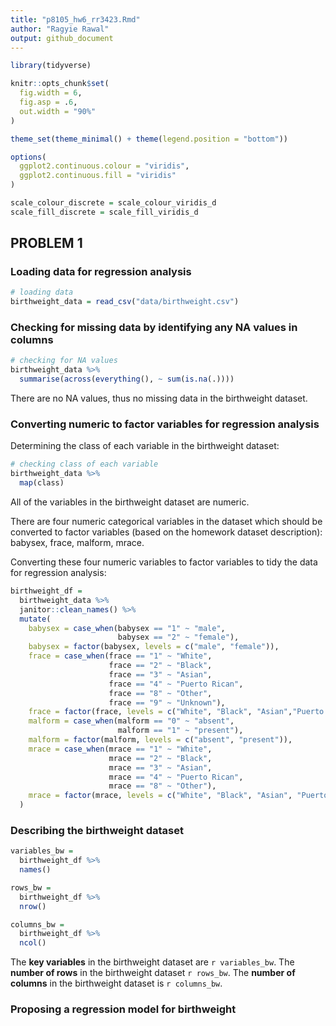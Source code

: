 ```yaml
---
title: "p8105_hw6_rr3423.Rmd"
author: "Ragyie Rawal"
output: github_document
---
```


```r
library(tidyverse)

knitr::opts_chunk$set(
  fig.width = 6,
  fig.asp = .6,
  out.width = "90%"
)

theme_set(theme_minimal() + theme(legend.position = "bottom"))

options(
  ggplot2.continuous.colour = "viridis",
  ggplot2.continuous.fill = "viridis"
)

scale_colour_discrete = scale_colour_viridis_d
scale_fill_discrete = scale_fill_viridis_d
```


## PROBLEM 1 

### Loading data for regression analysis 

```r
# loading data
birthweight_data = read_csv("data/birthweight.csv")
```

### Checking for missing data by identifying any NA values in columns 

```r
# checking for NA values 
birthweight_data %>% 
  summarise(across(everything(), ~ sum(is.na(.))))
```

There are no NA values, thus no missing data in the birthweight dataset. 

### Converting numeric to factor variables for regression analysis 

Determining the class of each variable in the birthweight dataset:

```r
# checking class of each variable
birthweight_data %>% 
  map(class)
```

All of the variables in the birthweight dataset are numeric. 

There are four numeric categorical variables in the dataset which should be converted to factor variables (based on the homework dataset description): babysex, frace, malform, mrace. 

Converting these four numeric variables to factor variables to tidy the data for regression analysis: 

```r
birthweight_df = 
  birthweight_data %>% 
  janitor::clean_names() %>% 
  mutate(
    babysex = case_when(babysex == "1" ~ "male",
                        babysex == "2" ~ "female"),
    babysex = factor(babysex, levels = c("male", "female")),
    frace = case_when(frace == "1" ~ "White",
                      frace == "2" ~ "Black",
                      frace == "3" ~ "Asian",
                      frace == "4" ~ "Puerto Rican", 
                      frace == "8" ~ "Other",
                      frace == "9" ~ "Unknown"),
    frace = factor(frace, levels = c("White", "Black", "Asian","Puerto Rican", "Other", "Unknown")),
    malform = case_when(malform == "0" ~ "absent",
                        malform == "1" ~ "present"),
    malform = factor(malform, levels = c("absent", "present")),
    mrace = case_when(mrace == "1" ~ "White",
                      mrace == "2" ~ "Black",
                      mrace == "3" ~ "Asian",
                      mrace == "4" ~ "Puerto Rican",
                      mrace == "8" ~ "Other"), 
    mrace = factor(mrace, levels = c("White", "Black", "Asian", "Puerto Rican", "Other"))
  )
```

### Describing the birthweight dataset 

```r
variables_bw = 
  birthweight_df %>% 
  names()

rows_bw = 
  birthweight_df %>% 
  nrow()

columns_bw = 
  birthweight_df %>% 
  ncol()
```

The **key variables** in the birthweight dataset are `r variables_bw`. The **number of rows** in the birthweight dataset `r rows_bw`. The **number of columns** in the birthweight dataset is `r columns_bw`. 

### Proposing a regression model for birthweight 


